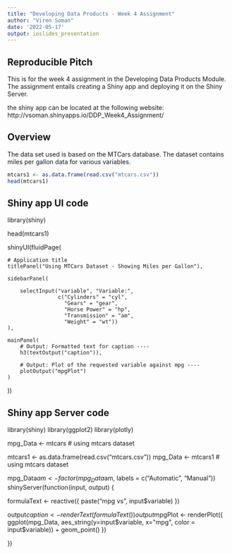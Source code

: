 ---
title: "Developing Data Products - Week 4 Assignment"
author: "Viren Soman"
date: '2022-05-17'
output: ioslides_presentation
---


## Reproducible Pitch

This is for the week 4 assignment in the Developing Data Products Module. The assignment entails creating a Shiny app and deploying it on the Shiny Server.

the shiny app can be located at the following website:
http://vsoman.shinyapps.io/DDP_Week4_Assignment/


## Overview

The data set used is based on the MTCars database.  The dataset contains miles per gallon data for various variables.

```{r}
mtcars1 <- as.data.frame(read.csv("mtcars.csv"))
head(mtcars1)

```

## Shiny app UI code

library(shiny)

head(mtcars1)

shinyUI(fluidPage(
    
    # Application title
    titlePanel("Using MTCars Dataset - Showing Miles per Gallon"),
    
    sidebarPanel(
        
        selectInput("variable", "Variable:", 
                    c("Cylinders" = "cyl",
                      "Gears" = "gear",
                      "Horse Power" = "hp",
                      "Transmission" = "am",
                      "Weight" = "wt"))
    ),
    
    mainPanel(
        # Output: Formatted text for caption ----
        h3(textOutput("caption")),
        
        # Output: Plot of the requested variable against mpg ----
        plotOutput("mpgPlot")
    )
))



## Shiny app Server code

library(shiny)
library(ggplot2)
library(plotly)

mpg_Data <- mtcars  # using mtcars dataset

mtcars1 <- as.data.frame(read.csv("mtcars.csv"))
mpg_Data <- mtcars1 # using mtcars dataset

mpg_Data$am <- factor(mpg_Data$am, labels = c("Automatic", "Manual"))
shinyServer(function(input, output) {
  
  formulaText <- reactive({
    paste("mpg vs ", input$variable)
  })
  
  output$caption <- renderText({
    formulaText()
  })
  output$mpgPlot <- renderPlot({
    ggplot(mpg_Data, aes_string(y=input$variable, x="mpg", color = input$variable)) + geom_point()
  })
  
})
